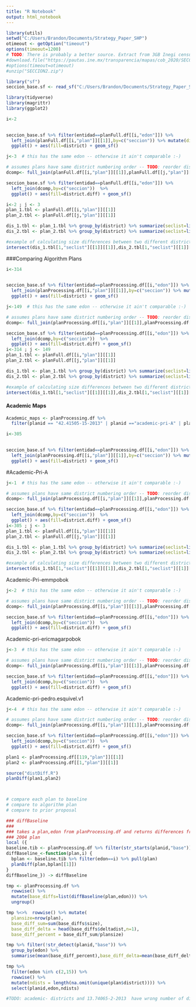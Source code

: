```yaml
---
title: "R Notebook"
output: html_notebook
---
```



```r
library(utils)
setwd("C:/Users/Brandon/Documents/Strategy_Paper_SHP")
otimeout <- getOption("timeout")
options(timeout=1200)
# TODO: There is probably a better source. Extract from 3GB Inegi census?
#download.file("https://pautas.ine.mx/transparencia/mapas/cob_2020/SECCION.zip","SECCION2.zip")
#options(timeout=otimeout)
#unzip("SECCION2.zip")
```



```r
library("sf")
seccion_base.sf <- read_sf("C:/Users/Brandon/Documents/Strategy_Paper_SHP/SECCION.shp", check_ring_dir=TRUE)
```

```r
library(tidyverse)
library(magrittr)
library(ggplot2)

i<-2
 

seccion_base.sf %>% filter(entidad==planFull.df[[i,"edon"]]) %>% 
  left_join(planFull.df[[i,"plan"]][[1]],by=c("seccion")) %>% mutate(district=factor(district)) %>%
  ggplot() + aes(fill=district) + geom_sf()


```

```r
j<-3  # this has the same edon -- otherwise it ain't comparable :-)

# assumes plans have same district numbering order -- TODO: reorder district numbers for best match before differencing
dcomp<- full_join(planFull.df[[i,"plan"]][[1]],planFull.df[[j,"plan"]][[1]],by=c("seccion")) %>% mutate(district.diff=district.x==district.y)

seccion_base.sf %>% filter(entidad==planFull.df[[i,"edon"]]) %>% 
  left_join(dcomp,by=c("seccion"))  %>%
  ggplot() + aes(fill=district.diff) + geom_sf()
```
```r
i<-2 ; j <- 3
plan_1.tbl <- planFull.df[[i,"plan"]][[1]]
plan_2.tbl <- planFull.df[[j,"plan"]][[1]]

dis_1.tbl <- plan_1.tbl %>% group_by(district) %>% summarize(seclist=list(seccion))
dis_2.tbl <- plan_2.tbl %>% group_by(district) %>% summarize(seclist=list(seccion))

#example of calculating size differences between two different districts, without assuming numbering is the same
intersect(dis_1.tbl[1,"seclist"][[1]][[1]],dis_2.tbl[1,"seclist"][[1]][[1]])
```



###Comparing Algorithm Plans
```r
i<-314
 

seccion_base.sf %>% filter(entidad==planProcessing.df[[i,"edon"]]) %>% 
  left_join(planProcessing.df[[i,"plan"]][[1]],by=c("seccion")) %>% mutate(district=factor(district)) %>%
  ggplot() + aes(fill=district) + geom_sf()


```
```r
j<-149  # this has the same edon -- otherwise it ain't comparable :-)

# assumes plans have same district numbering order -- TODO: reorder district numbers for best match before differencing
dcomp<- full_join(planProcessing.df[[i,"plan"]][[1]],planProcessing.df[[j,"plan"]][[1]],by=c("seccion")) %>% mutate(district.diff=district.x==district.y)

seccion_base.sf %>% filter(entidad==planProcessing.df[[i,"edon"]]) %>% 
  left_join(dcomp,by=c("seccion"))  %>%
  ggplot() + aes(fill=district.diff) + geom_sf()
i<-314 ; j <- 149
plan_1.tbl <- planFull.df[[i,"plan"]][[1]]
plan_2.tbl <- planFull.df[[j,"plan"]][[1]]

dis_1.tbl <- plan_1.tbl %>% group_by(district) %>% summarize(seclist=list(seccion))
dis_2.tbl <- plan_2.tbl %>% group_by(district) %>% summarize(seclist=list(seccion))

#example of calculating size differences between two different districts, without assuming numbering is the same
intersect(dis_1.tbl[1,"seclist"][[1]][[1]],dis_2.tbl[1,"seclist"][[1]][[1]])
```
#### Academic Maps

```r
Academic_maps <- planProcessing.df %>%
  filter(planid == "42.41505-15-2013" | planid =="academic-pri-A" | planid == "academic-pri-emmPobOk" | planid == "academic-pri-ericMagarPobOk" | planid == "academic-pri-pedro.esquivel.v1")
```

```r
i<-305
 

seccion_base.sf %>% filter(entidad==planProcessing.df[[i,"edon"]]) %>% 
  left_join(planProcessing.df[[i,"plan"]][[1]],by=c("seccion")) %>% mutate(district=factor(district)) %>%
  ggplot() + aes(fill=district) + geom_sf()


```
#Academic-Pri-A
```r
j<-1  # this has the same edon -- otherwise it ain't comparable :-)

# assumes plans have same district numbering order -- TODO: reorder district numbers for best match before differencing
dcomp<- full_join(planProcessing.df[[i,"plan"]][[1]],planProcessing.df[[j,"plan"]][[1]],by=c("seccion")) %>% mutate(district.diff=district.x==district.y)

seccion_base.sf %>% filter(entidad==planProcessing.df[[i,"edon"]]) %>% 
  left_join(dcomp,by=c("seccion"))  %>%
  ggplot() + aes(fill=district.diff) + geom_sf()
i<-305 ; j <- 3
plan_1.tbl <- planFull.df[[i,"plan"]][[1]]
plan_2.tbl <- planFull.df[[j,"plan"]][[1]]

dis_1.tbl <- plan_1.tbl %>% group_by(district) %>% summarize(seclist=list(seccion))
dis_2.tbl <- plan_2.tbl %>% group_by(district) %>% summarize(seclist=list(seccion))

#example of calculating size differences between two different districts, without assuming numbering is the same
intersect(dis_1.tbl[1,"seclist"][[1]][[1]],dis_2.tbl[1,"seclist"][[1]][[1]])
```
Academic-Pri-emmpobok
```r
j<-2  # this has the same edon -- otherwise it ain't comparable :-)

# assumes plans have same district numbering order -- TODO: reorder district numbers for best match before differencing
dcomp<- full_join(planProcessing.df[[i,"plan"]][[1]],planProcessing.df[[j,"plan"]][[1]],by=c("seccion")) %>% mutate(district.diff=district.x==district.y)

seccion_base.sf %>% filter(entidad==planProcessing.df[[i,"edon"]]) %>% 
  left_join(dcomp,by=c("seccion"))  %>%
  ggplot() + aes(fill=district.diff) + geom_sf()
```
Academic-pri-ericmagarpobok
```r
j<-3  # this has the same edon -- otherwise it ain't comparable :-)

# assumes plans have same district numbering order -- TODO: reorder district numbers for best match before differencing
dcomp<- full_join(planProcessing.df[[i,"plan"]][[1]],planProcessing.df[[j,"plan"]][[1]],by=c("seccion")) %>% mutate(district.diff=district.x==district.y)

seccion_base.sf %>% filter(entidad==planProcessing.df[[i,"edon"]]) %>% 
  left_join(dcomp,by=c("seccion"))  %>%
  ggplot() + aes(fill=district.diff) + geom_sf()
```

Academic-pri-pedro.esquivel.v1
```r
j<-4  # this has the same edon -- otherwise it ain't comparable :-)

# assumes plans have same district numbering order -- TODO: reorder district numbers for best match before differencing
dcomp<- full_join(planProcessing.df[[i,"plan"]][[1]],planProcessing.df[[j,"plan"]][[1]],by=c("seccion")) %>% mutate(district.diff=district.x==district.y)

seccion_base.sf %>% filter(entidad==planProcessing.df[[i,"edon"]]) %>% 
  left_join(dcomp,by=c("seccion"))  %>%
  ggplot() + aes(fill=district.diff) + geom_sf()
```

```r
plan1 <- planProcessing.df[[119,"plan"]][[1]] 
plan2 <- planProcessing.df[[1,"plan"]][[1]] 

source("distDiff.R")
planDiff(plan1,plan2)



# compare each plan to baseline
# compare to algorithm plan
# compare to prior proposal
```

```r

### diffBaseline
###
### takes a plan,edon from planProcessing.df and returns differences from baseline
### 2004 plan
local ({
baseline.tib <- planProcessing.df %>% filter(str_starts(planid,"base")) %>% select(plan,edon) 
diffBaseline_<-function(plan,i) {
  bplan <- baseline.tib %>% filter(edon==i) %>% pull(plan)
  planDiff(plan,bplan[[1]])
}
diffBaseline_}) -> diffBaseline

tmp <- planProcessing.df %>% 
  rowwise() %>%
  mutate(base_diffs=list(diffBaseline(plan,edon))) %>%
  ungroup()

tmp %<>%  rowwise() %>% mutate(
  plansize=nrow(plan),
  base_diff_sum=sum(base_diffs$size),
  base_diff_delta = head(base_diffs$deltadist,n=1),
  base_diff_percent = base_diff_sum/plansize)

tmp %>% filter(!str_detect(planid,"base")) %>% 
  group_by(edon) %>% 
  summarise(mean(base_diff_percent),base_diff_delta=mean(base_diff_delta))

tmp %>% 
  filter(edon %in% c(2,15)) %>% 
  rowwise() %>% 
  mutate(ndists = length(na.omit(unique(plan$district)))) %>% 
  select(planid,edon,ndists)

#TODO: academic- districts and 13.74065-2-2013	have wrong number of dists




```

